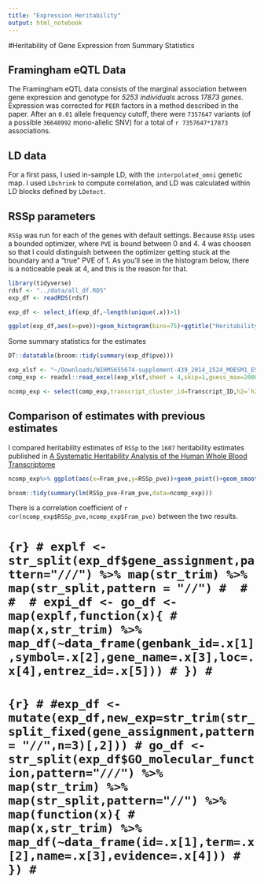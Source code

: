 ```yaml
---
title: "Expression Heritability"
output: html_notebook
---
```


#Heritability of Gene Expression from Summary Statistics

## Framingham eQTL Data

The Framingham eQTL data consists of the marginal association between gene expression and genotype for *5253 individuals* across *17873 genes*.  Expression was corrected for `PEER` factors in a method described in the paper.  After an `0.01` allele frequency cutoff, there were `7357647` variants (of a possible `36648992` mono-allelic SNV) for a total of `r 7357647*17873` associations.

## LD data

For a first pass, I used in-sample LD, with the `interpolated_omni` genetic map. I used `LDshrink` to compute correlation, and LD was calculated within LD blocks defined by `LDetect`.


## RSSp parameters

`RSSp` was run for each of the genes with default settings.  Because `RSSp` uses a bounded optimizer, where `PVE` is bound between 0 and 4. 4 was choosen so that I could distinguish between the optimizer getting stuck at the boundary and a "true" PVE of 1. As you'll see in the histogram below, there is a noticeable peak at 4, and this is the reason for that.
```r
library(tidyverse)
rdsf <- "../data/all_df.RDS"
exp_df <- readRDS(rdsf)

exp_df <- select_if(exp_df,~length(unique(.x))>1)

```


```r
ggplot(exp_df,aes(x=pve))+geom_histogram(bins=75)+ggtitle("Heritability of Gene Expression in Framingham Data","17873 genes in total")
```
Some summary statistics for the estimates
```r
DT::datatable(broom::tidy(summary(exp_df$pve)))
```


```r
exp_xlsf <- "~/Downloads/NIHMS655674-supplement-439_2014_1524_MOESM1_ESM.xlsx"
comp_exp <- readxl::read_excel(exp_xlsf,sheet = 4,skip=1,guess_max=20000)

ncomp_exp <- select(comp_exp,transcript_cluster_id=Transcript_ID,h2=`h2 (geneExp)`) %>% inner_join(exp_df) %>% rename(RSSp_pve=pve,Fram_pve=h2)
```
## Comparison of estimates with previous estimates

I compared heritability estimates of `RSSp` to the `1607` heritability estimates published in  [A Systematic Heritability Analysis of the Human Whole Blood Transcriptome](https://www.ncbi.nlm.nih.gov/pmc/articles/PMC4339826/)

```r
ncomp_exp%>% ggplot(aes(x=Fram_pve,y=RSSp_pve))+geom_point()+geom_smooth(method="lm")+ggtitle("Comparison of original Heritability estimates to RSSp","1607 genes")
```

```r
broom::tidy(summary(lm(RSSp_pve~Fram_pve,data=ncomp_exp)))
```


There is a correlation coefficient of `r cor(ncomp_exp$RSSp_pve,ncomp_exp$Fram_pve)` between the two results.




# ```{r}
# explf <- str_split(exp_df$gene_assignment,pattern="///") %>% map(str_trim) %>% map(str_split,pattern = "//")
# 
# 
# 
# expi_df <- go_df <- map(explf,function(x){
#   map(x,str_trim) %>% map_df(~data_frame(genbank_id=.x[1],symbol=.x[2],gene_name=.x[3],loc=.x[4],entrez_id=.x[5]))
# })
# ```
# 
# 
# ```{r}
# #exp_df <- mutate(exp_df,new_exp=str_trim(str_split_fixed(gene_assignment,pattern = "//",n=3)[,2]))
# go_df <- str_split(exp_df$GO_molecular_function,pattern="///") %>% map(str_trim) %>% map(str_split,pattern="//") %>% map(function(x){
#   map(x,str_trim) %>% map_df(~data_frame(id=.x[1],term=.x[2],name=.x[3],evidence=.x[4]))
# })
# ```

